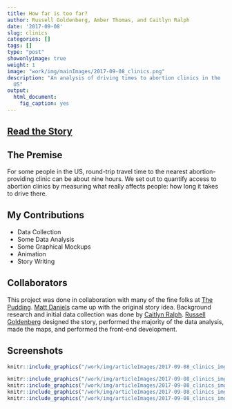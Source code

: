 ```yaml
---
title: How far is too far? 
author: Russell Goldenberg, Amber Thomas, and Caitlyn Ralph
date: '2017-09-08'
slug: clinics
categories: []
tags: []
type: "post"
showonlyimage: true
weight: 1
image: "work/img/mainImages/2017-09-08_clinics.png"
description: "An analysis of driving times to abortion clinics in the
  US"
output: 
  html_document: 
    fig_caption: yes
---
```


## [Read the Story](https://pudding.cool/2017/09/clinics/)

## The Premise

For some people in the US, round-trip travel time to the nearest abortion-providing clinic can be about nine hours. We set out to quantify access to abortion clinics by measuring what really affects people: how long it takes to drive there. 

## My Contributions

* Data Collection
* Some Data Analysis
* Some Graphical Mockups
* Animation
* Story Writing

## Collaborators

This project was done in collaboration with many of the fine folks at [The Pudding](www.pudding.cool). [Matt Daniels](https://twitter.com/matthew_daniels) came up with the original story idea. Background research and initial data collection was done by [Caitlyn Ralph](https://twitter.com/EarthTo_Caitlyn). [Russell Goldenberg](https://twitter.com/codenberg) designed the story, performed the majority of the data analysis, made the maps, and performed the front-end development.

## Screenshots

```r
knitr::include_graphics("/work/img/articleImages/2017-09-08_clinics_img/clinicsVideo.gif")
```

```r
knitr::include_graphics("/work/img/articleImages/2017-09-08_clinics_img/clinics_img1.png")
knitr::include_graphics("/work/img/articleImages/2017-09-08_clinics_img/clinics_img2.png")
knitr::include_graphics("/work/img/articleImages/2017-09-08_clinics_img/clinics_img3.png")
knitr::include_graphics("/work/img/articleImages/2017-09-08_clinics_img/clinics_img4.png")
```